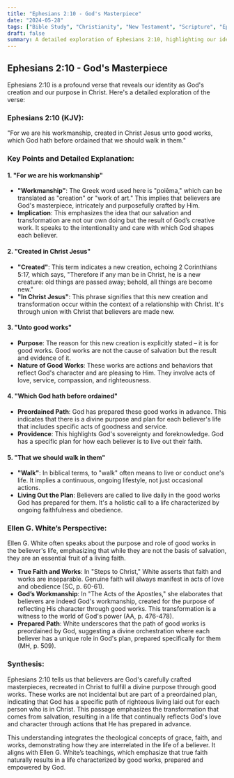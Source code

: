 ```yaml
---
title: "Ephesians 2:10 - God's Masterpiece"
date: "2024-05-28"
tags: ["Bible Study", "Christianity", "New Testament", "Scripture", "Ephesians"]
draft: false
summary: A detailed exploration of Ephesians 2:10, highlighting our identity as God's workmanship and the purpose of good works in the believer's life.
---
```


## Ephesians 2:10 - God's Masterpiece

Ephesians 2:10 is a profound verse that reveals our identity as God's creation and our purpose in Christ. Here's a detailed exploration of the verse:

### Ephesians 2:10 (KJV):
"For we are his workmanship, created in Christ Jesus unto good works, which God hath before ordained that we should walk in them."

### Key Points and Detailed Explanation:

#### 1. **"For we are his workmanship"**

- **"Workmanship"**: The Greek word used here is "poiēma," which can be translated as "creation" or "work of art." This implies that believers are God's masterpiece, intricately and purposefully crafted by Him.
- **Implication**: This emphasizes the idea that our salvation and transformation are not our own doing but the result of God’s creative work. It speaks to the intentionality and care with which God shapes each believer.

#### 2. **"Created in Christ Jesus"**

- **"Created"**: This term indicates a new creation, echoing 2 Corinthians 5:17, which says, "Therefore if any man be in Christ, he is a new creature: old things are passed away; behold, all things are become new."
- **"In Christ Jesus"**: This phrase signifies that this new creation and transformation occur within the context of a relationship with Christ. It's through union with Christ that believers are made new.

#### 3. **"Unto good works"**

- **Purpose**: The reason for this new creation is explicitly stated – it is for good works. Good works are not the cause of salvation but the result and evidence of it.
- **Nature of Good Works**: These works are actions and behaviors that reflect God's character and are pleasing to Him. They involve acts of love, service, compassion, and righteousness.

#### 4. **"Which God hath before ordained"**

- **Preordained Path**: God has prepared these good works in advance. This indicates that there is a divine purpose and plan for each believer's life that includes specific acts of goodness and service.
- **Providence**: This highlights God's sovereignty and foreknowledge. God has a specific plan for how each believer is to live out their faith.

#### 5. **"That we should walk in them"**

- **"Walk"**: In biblical terms, to "walk" often means to live or conduct one's life. It implies a continuous, ongoing lifestyle, not just occasional actions.
- **Living Out the Plan**: Believers are called to live daily in the good works God has prepared for them. It's a holistic call to a life characterized by ongoing faithfulness and obedience.

### Ellen G. White’s Perspective:

Ellen G. White often speaks about the purpose and role of good works in the believer's life, emphasizing that while they are not the basis of salvation, they are an essential fruit of a living faith.

- **True Faith and Works**: In "Steps to Christ," White asserts that faith and works are inseparable. Genuine faith will always manifest in acts of love and obedience (SC, p. 60-61).
- **God’s Workmanship**: In "The Acts of the Apostles," she elaborates that believers are indeed God's workmanship, created for the purpose of reflecting His character through good works. This transformation is a witness to the world of God's power (AA, p. 476-478).
- **Prepared Path**: White underscores that the path of good works is preordained by God, suggesting a divine orchestration where each believer has a unique role in God's plan, prepared specifically for them (MH, p. 509).

### Synthesis:

Ephesians 2:10 tells us that believers are God's carefully crafted masterpieces, recreated in Christ to fulfill a divine purpose through good works. These works are not incidental but are part of a preordained plan, indicating that God has a specific path of righteous living laid out for each person who is in Christ. This passage emphasizes the transformation that comes from salvation, resulting in a life that continually reflects God's love and character through actions that He has prepared in advance.

This understanding integrates the theological concepts of grace, faith, and works, demonstrating how they are interrelated in the life of a believer. It aligns with Ellen G. White’s teachings, which emphasize that true faith naturally results in a life characterized by good works, prepared and empowered by God.
